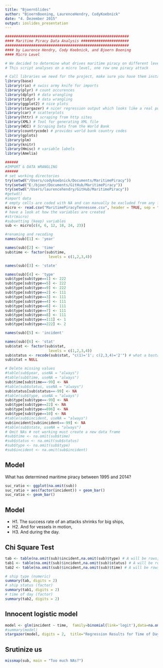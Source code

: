 ```yaml
---
title: "BjoernSlides"
author: "BjoernBoening, LaurenceHendry, CodyKoebnick"
date: "4. Dezember 2015"
output: ioslides_presentation
---
```

```r
#########################################################
#### Maritime Piracy Data Analysis ######################
#########################################################
#### by Laurence Hendry, Cody Koebnick, and Bjoern Boening
#### Micro Level

# We decided to determine what drives maritime piracy on different levels.
# This script analyses on a micro level, one row one piracy attack

# Call libraries we need for the project, make sure you have them installed
library(base)
library(rio) # swiss army knife for imports
library(plyr) # count occurences
library(dplyr) # data wrangling
library(tidyr) # data wrangling
library(ggplot2) # nice plots
library(stargazer) # nicer regression output which looks like a real publication
library(car) # scatterplots 
library(httr) # scraping from http sites
library(XML) # Tool for generating XML file
library(WDI) # Scraping Data from the World Bank 
library(countrycode) # provides world bank country codes 
library(gplots)
library(plm)
library(knitr)
library(Hmisc) # variable labels
library(Amelia)

######
#IMPORT & DATA WRANGLING
######
# set working directories 
try(setwd("/Users/codykoebnick/Documents/MaritimePiracy"))
try(setwd("E:/bjoer/Documents/GitHub/MaritimePiracy"))
try(setwd("/Users/laurencehendry/GitHub/MaritimePiracy")) 
#getwd()
#import data
# empty cells are coded with NA and can manually be excluded from any function with na.omit command
micro <- read.csv("MaritimePiracyTennessee.csv", header = TRUE, sep = ";", stringsAsFactors = FALSE, na.strings = c("", "NA"))
# have a look at how the variables are created
#str(micro)
#subsetting (keep) variables
sub <- micro[c(4, 6, 12, 18, 24, 23)]

#renaming and recoding
names(sub)[1] <- 'year'

names(sub)[2] <- 'time'
sub$time <- factor(sub$time,
                    levels = c(1,2,3,4))

names(sub)[3] <- 'state'

names(sub)[4] <- 'type'
sub$type[sub$type==1] <- 222
sub$type[sub$type==5] <- 222
sub$type[sub$type==9] <- 222
sub$type[sub$type==2] <- 111
sub$type[sub$type==3] <- 111
sub$type[sub$type==4] <- 111
sub$type[sub$type==6] <- 111
sub$type[sub$type==7] <- 111
sub$type[sub$type==8] <- 111
sub$type[sub$type==111] <- 1
sub$type[sub$type==222] <- 2

names(sub)[5] <- 'incident'

names(sub)[6] <- 'stat'
sub$stat <- factor(sub$stat,
                    levels = c(1,2,3,4))
sub$status <- recode(sub$stat, "c(1)='1'; c(2,3,4)='2'") # what a bastard this line was arrgg
sub$stat = NULL

# Delete missing values
#table(sub$year, useNA = "always")
#table(sub$time, useNA = "always")
sub$time[sub$time==-99] <- NA
#table(sub$status, useNA = "always")
sub$status[sub$status==-99] <- NA
#table(sub$type, useNA = "always")
sub$type[sub$type==-99] <- NA
sub$type[sub$type==22] <- NA
sub$type[sub$type==696] <- NA
sub$type[sub$type==10] <- NA
#table(sub$incident, useNA = "always")
sub$incident[sub$incident==-99] <- NA
#table(sub$state, useNA = "always")
# Omit NAs # not working must create a new data frame
#sub$time <- na.omit(sub$time)
#sub$status <- na.omit(sub$status)
#sub$type <- na.omit(sub$type)
#sub$incident <- na.omit(sub$incident)

```


## Model

What has determined maritime piracy between 1995 and 2014?

```r
suc_ratio <- ggplot(na.omit(sub))
suc_ratio + aes(factor(incident)) + geom_bar()
suc_ratio <- geom_bar()

```

## Model

- H1. The success rate of an attacks shrinks for big ships,
- H2. And for vessels in motion,
- H3. And during the day.

## Chi Square Test
```r
tab <- table(na.omit(sub)$incident,na.omit(sub)$type) # A will be rows, B will be columns 
tab1 <- table(na.omit(sub)$incident,na.omit(sub)$status) # A will be rows, B will be columns 
tab2 <- table(na.omit(sub)$incident,na.omit(sub)$time) # A will be rows, B will be columns 
```
```r
# ship type (numeric)
summary(tab, digits = 2)
# ship status (factor)
summary(tab1, digits = 2)
# time of day (factor)
summary(tab2, digits = 2)

```


## Innocent logistic model

```r
model <- glm(incident ~ time,  family=binomial(link='logit'),data=na.omit(sub))
#summary(model)
stargazer(model, digits = 2,  title="Regression Results for Time of Day",  type = "html")
```

## Srutinize us

```r
missmap(sub, main = "Too much NAs?")
```

